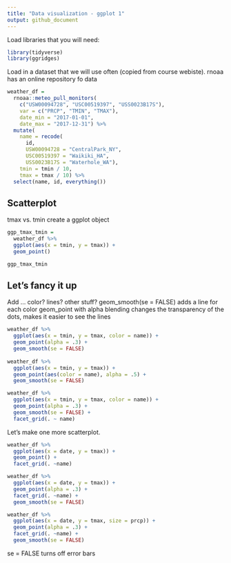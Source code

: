 ```yaml
---
title: "Data visualization - ggplot 1"
output: github_document
---
```


Load libraries that you will need:

```r
library(tidyverse)
library(ggridges)
```

Load in a dataset that we will use often (copied from course webiste).
rnoaa has an online repository fo data

```r
weather_df = 
  rnoaa::meteo_pull_monitors(
    c("USW00094728", "USC00519397", "USS0023B17S"),
    var = c("PRCP", "TMIN", "TMAX"), 
    date_min = "2017-01-01",
    date_max = "2017-12-31") %>%
  mutate(
    name = recode(
      id, 
      USW00094728 = "CentralPark_NY", 
      USC00519397 = "Waikiki_HA",
      USS0023B17S = "Waterhole_WA"),
    tmin = tmin / 10,
    tmax = tmax / 10) %>%
  select(name, id, everything())
```

## Scatterplot

tmax vs. tmin
create a ggplot object

```r
ggp_tmax_tmin =
  weather_df %>% 
  ggplot(aes(x = tmin, y = tmax)) +
  geom_point()

ggp_tmax_tmin
```

## Let's fancy it up

Add ... color? lines? other stuff?
geom_smooth(se = FALSE) adds a line for each color
geom_point with alpha blending changes the transparency of the dots, makes it easier to see the lines

```r
weather_df %>% 
  ggplot(aes(x = tmin, y = tmax, color = name)) +
  geom_point(alpha = .3) +
  geom_smooth(se = FALSE)
  
weather_df %>% 
  ggplot(aes(x = tmin, y = tmax)) + 
  geom_point(aes(color = name), alpha = .5) +
  geom_smooth(se = FALSE)

weather_df %>% 
  ggplot(aes(x = tmin, y = tmax, color = name)) +
  geom_point(alpha = .3) +
  geom_smooth(se = FALSE) + 
  facet_grid(. ~ name)
```

Let's make one more scatterplot.

```r
weather_df %>% 
  ggplot(aes(x = date, y = tmax)) +
  geom_point() +
  facet_grid(. ~name)

weather_df %>% 
  ggplot(aes(x = date, y = tmax)) +
  geom_point(alpha = .3) +
  facet_grid(. ~name) +
  geom_smooth(se = FALSE)

weather_df %>% 
  ggplot(aes(x = date, y = tmax, size = prcp)) +
  geom_point(alpha = .3) +
  facet_grid(. ~name) +
  geom_smooth(se = FALSE)
```

se = FALSE turns off error bars


